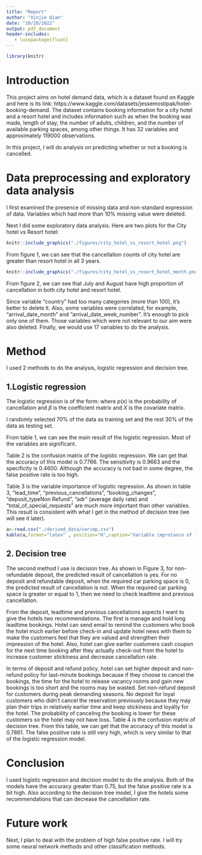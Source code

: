 ```yaml
---
title: "Report"
author: "Xinjie Qian"
date: "10/28/2022"
output: pdf_document
header-includes:
   - \usepackage{float}
---
```




```r
library(knitr)
```
# Introduction

This project aims on hotel demand data, which is a dataset found on Kaggle and here is its link: https://www.kaggle.com/datasets/jessemostipak/hotel-booking-demand. The dataset contains booking information for a city hotel and a resort hotel and includes information such as when the booking was made, length of stay, the number of adults, children, and the number of available parking spaces, among other things. It has 32 variables and approximately 119000 observations.

In this project, I will do analysis on predicting whether or not a booking is cancelled.


# Data preprocessing and exploratory data analysis
I first examined the presence of missing data and non-standard expression of data. Variables which had more than 10% missing value were deleted. 



Next I did some exploratory data analysis. Here are two plots for the City hotel vs Resort hotel:

```r
knitr::include_graphics("./figures/city_hotel_vs_resort_hotel.png")
```


From figure 1, we can see that the cancellation counts of city hotel are greater than resort hotel in all 3 years. 


```r
knitr::include_graphics("./figures/city_hotel_vs_resort_hotel_month.png")
```

From figure 2, we can see that July and August have high proportion of cancellation in both city hotel and resort hotel. 


Since variable "country" had too many categories (more than 100), it's better to delete it. Also, some variables were correlated, for example, "arrival_date_month" and "arrival_date_week_number". It's enough to pick only one of them. Those variables which were not relevant to our aim were also deleted. Finally, we would use 17 variables to do the analysis. 

# Method
I used 2 methods to do the analysis, logistic regression and decision tree.

## 1.Logistic regression
The logistic regression is of the form:
\begin{align*}
p(x)=\frac{1}{1+e^{-\beta X}}
\end{align*}
where $p(x)$ is the probability of cancellation and $\beta$ is the coefficient matrix and $X$ is the covariate matrix.

I randomly selected 70% of the data as training set and the rest 30% of the data as testing set.

From table 1, we can see the main result of the logistic regression. Most of the variables are significant.
\begin{table}[H]
\centering
\begin{tabular}{|l|l|l|l|l|}
\hline
                                  & Estimate   & Std. Error & z value & Pr(\textgreater{}|z|) \\ \hline
Intercept                         & -1.814e+00 & 4.229e-02  & -42.889 & \textless 2e-16       \\ \hline
hotelResort Hotel                 & -1.077e-01 & 2.017e-02  & -5.341  & 9.23e-08              \\ \hline
lead\_time                        & 2.745e-03  & 9.856e-05  & 27.852  & \textless{}2e-16      \\ \hline
arrival\_date\_week\_number       & -5.592e-03 & 6.937e-04  & -8.061  & 7.59e-16              \\ \hline
stays\_in\_weekend\_nights        & 5.348e-02  & 1.022e-02  & 5.233   & 1.67e-07              \\ \hline
stays\_in\_week\_nights           & 4.328e-02  & 5.354e-03  & 8.084   & 6.26e-16              \\ \hline
adults                            & 1.928e-01  & 1.938e-02  & 9.947   & \textless 2e-16       \\ \hline
children                          & 1.873e-01  & 2.165e-02  & 8.649   & \textless 2e-16       \\ \hline
is\_repeated\_guest               & -7.337e-01 & 9.514e-02  & -7.713  & 1.23e-14              \\ \hline
previous\_cancellations           & 2.564e+00  & 7.099e-02  & 36.114  & \textless 2e-16       \\ \hline
previous\_bookings\_not\_canceled & -5.223e-01 & 3.189e-02  & -16.377 & \textless 2e-16       \\ \hline
booking\_changes                  & -4.752e-01 & 1.855e-02  & -25.619 & \textless 2e-16       \\ \hline
deposit\_typeNon Refund           & 5.320e+00  & 1.322e-01  & 40.229  & \textless 2e-16       \\ \hline
deposit\_typeRefundable           & -1.107e-01 & 2.314e-01  & -0.478  & 0.632                 \\ \hline
days\_in\_waiting\_list           & -4.404e-03 & 5.904e-04  & -7.459  & 8.69e-14              \\ \hline
adr                               & 6.555e-03  & 2.125e-04  & 30.847  & \textless 2e-16       \\ \hline
required\_car\_parking\_spaces    & -2.648e+03 & 9.223e+05  & -0.003  & 0.998                 \\ \hline
total\_of\_special\_requests      & -4.601e-01 & 1.237e-02  & -37.202 & \textless 2e-16       \\ \hline
\end{tabular}
\caption{Result of logistic regeression}
\label{tab:my-table}
\end{table}


Table 2 is the confusion matrix of the logistic regression. We can get that the accuracy of this model is 0.7766. The sensitivity is 0.9663 and the specificity is 0.4600. Although the accuracy is not bad in some degree, the false positive rate is too high.

\begin{table}[H]
\centering
\begin{tabular}{llll}
           &   & reference &      \\
           &   & 0         & 1    \\
prediction & 0 & 21644     & 7245 \\
           & 1 & 756       & 6171
\end{tabular}
\caption{Confusion matrix of logistics regression }
\label{tab:my-table}
\end{table}

Table 3 is the variable importance of logistic regression. As shown in table 3, "lead_time", "previous_cancellations", "booking_changes", "deposit_typeNon Refund", "adr" (average daily rate) and "total_of_special_requests" are much more important than other variables. This result is consistent with what I get in the method of decision tree (we will see it later).
```r
a<-read.csv("./derived_data/varimp.csv")
kable(a,format="latex" , position="H",caption="Variable improtance of logistic regression")
```



## 2. Decision tree
The second method I use is decision tree. As shown in Figure 3, for non-refundable deposit, the predicted result of cancellation is yes. For no deposit and refundable deposit, when the required car parking space is 0, the predicted result of cancellation is not. When the required car parking space is greater or equal to 1, then we need to check leadtime and previous cancellation.

From the deposit, leadtime and previous cancellations aspects I want to give the hotels two recommendations.
The first is manage and hold long leadtime bookings.
Hotel can send email to remind the customers who book the hotel much earlier before check-in and update hotel news with them to make the customers feel that they are valued and strengthen their impression of the hotel.
Also, hotel can give earlier customers cash coupon for the next time booking after they actually check-out from the hotel to increase customer stickiness and decrease cancellation rate.


In terms of deposit and refund policy, hotel can set higher deposit and non-refund policy for last-minute bookings because if they choose to cancel the bookings, the time for the hotel to release vacancy rooms and gain new bookings is too short and the rooms may be wasted.
Set non-refund deposit for customers during peak demanding seasons.
No deposit for loyal customers who didn’t cancel the reservation previously because they may plan their trips in relatively earlier time and keep stickiness and loyalty for the hotel. The probability of canceling the booking is lower for these customers so the hotel may not have loss.
\begin{figure}[H]
  \includegraphics{./figures/decision_tree.png}
  \caption{Decision tree}
\end{figure}


Table 4 is the confusion matrix of decision tree. From this table, we can get that the accuracy of this model is 0.7861. The false positive rate is still very high, which is very similar to that of the logistic regression model.
\begin{table}[H]
\centering
\begin{tabular}{llll}
           &   & actual &      \\
           &   & 0      & 1    \\
prediction & 0 & 21187  & 6449 \\
           & 1 & 1213   & 6967
\end{tabular}
\caption{Confusion matrix of decision tree}
\label{tab:my-table}
\end{table}

# Conclusion
I used logistic regression and decision model to do the analysis. Both of the models have the accuracy greater than 0.75, but the false positive rate is a bit high. Also according to the decision tree model, I give the hotels some recommendations that can decrease the cancellation rate.

# Future work
Next, I plan to deal with the problem of high false positive rate. I will try some neural network methods and other classification methods. 

